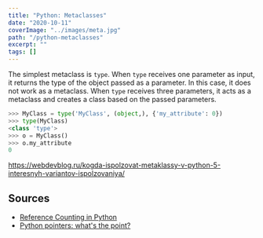 ```yaml
---
title: "Python: Metaclasses"
date: "2020-10-11"
coverImage: "../images/meta.jpg"
path: "/python-metaclasses"
excerpt: ""
tags: []
---
```


The simplest metaclass is `type`. When `type` receives one parameter as input, it returns the type of the object passed as a parameter. In this case, it does not work as a metaclass. When `type` receives three parameters, it acts as a metaclass and creates a class based on the passed parameters.


```python
>>> MyClass = type('MyClass', (object,), {'my_attribute': 0})
>>> type(MyClass)
<class 'type'>
>>> o = MyClass()
>>> o.my_attribute
0
```
https://webdevblog.ru/kogda-ispolzovat-metaklassy-v-python-5-interesnyh-variantov-ispolzovaniya/


## Sources
- [Reference Counting in Python](http://edcjones.tripod.com/refcount.html)
- [Python pointers: what's the point?](https://habr.com/ru/company/mailru/blog/454324/)
